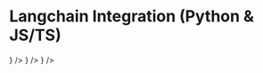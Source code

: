 # Langchain Integration (Python & JS/TS)


<Cards>
  <Card
    title="Get Started"
    href="/docs/integrations/openai/get-started"
    icon={<Terminal />}
  />
  <Card
    title="Track Errors"
    href="/docs/integrations/openai/track-errors"
    icon={<AlertTriangle />}
  />
  <Card
    title="Example"
    href="/docs/integrations/openai/examples"
    icon={<FileCode />}
  />
</Cards>
